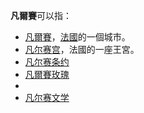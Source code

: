 '''凡爾賽'''可以指：
* [[凡爾賽|凡爾賽]]，[[法國|法國]]的一個城市。
* [[凡尔赛宫|凡尔赛宫]]，法國的一座王宮。
* [[凡尔赛条约|凡尔赛条约]]
* [[凡爾賽玫瑰|凡爾賽玫瑰]]
* {{link-en|凡爾賽 (電視劇)|Versailles (TV series)}}
*[[凡尔赛文学|凡尔赛文学]]

{{disambiguation|F|Cat=三字译名消歧义}}